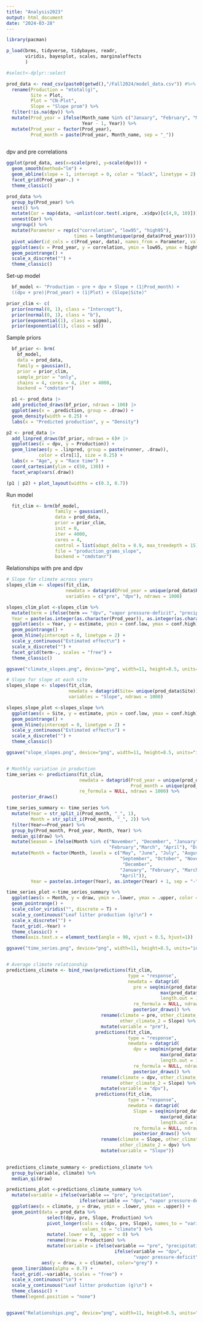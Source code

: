 ```yaml
---
title: "Analysis2023"
output: html_document
date: "2024-03-28"
---
```


```r
library(pacman)

p_load(brms, tidyverse, tidybayes, readr, 
       viridis, bayesplot, scales, marginaleffects
       )

#select<-dplyr::select
```



```r
prod_data <- read_csv(paste0(getwd(),"/Fall2024/model_data.csv")) #%>%
  rename(Production = "mtotal(g)",
         Site = Plot,
         Plot = "CN-Plot",
         Slope = "Slope prom") %>%
  filter(!is.na(dpv)) %>% 
  mutate(Prod_year = ifelse(Month_name %in% c("January", "February", "March", "April"), 
                            Year - 1, Year)) %>%
  mutate(Prod_year = factor(Prod_year),
         Prod_month = paste(Prod_year, Month_name, sep = "_"))  
    

```

dpv and pre correlations

```r

ggplot(prod_data, aes(x=scale(pre), y=scale(dpv))) + 
  geom_smooth(method="lm") + 
  geom_abline(slope = 1, intercept = 0, color = "black", linetype = 2) +
  facet_grid(Prod_year~.) + 
  theme_classic()

prod_data %>% 
  group_by(Prod_year) %>%
  nest() %>%
  mutate(Cor = map(data, ~unlist(cor.test(.x$pre, .x$dpv)[c(4,9, 10)]))) %>%
  unnest(Cor) %>%
  ungroup() %>%
  mutate(Parameter = rep(c("correlation", "low95", "high95"), 
                         times = length(unique(prod_data$Prod_year)))) %>%
  pivot_wider(id_cols = c(Prod_year, data), names_from = Parameter, values_from = Cor) %>%
  ggplot(aes(x = Prod_year, y = correlation, ymin = low95, ymax = high95)) +
  geom_pointrange() +
  scale_x_discrete("") +
  theme_classic()

```


Set-up model 

```r
  bf_model <- "Production ~ pre + dpv + Slope + (1|Prod_month) +
  ((dpv + pre)|Prod_year) + (1|Plot) + (Slope|Site)"

prior_clim <- c(
  prior(normal(0, 1), class = "Intercept"),
  prior(normal(0, 1), class = "b"), 
  prior(exponential(1), class = sigma),
  prior(exponential(1), class = sd))
```

Sample priors

```r

  
  bf_prior <- brm(
    bf_model, 
    data = prod_data,
    family = gaussian(),
    prior = prior_clim,
    sample_prior = "only",
    chains = 4, cores = 4, iter = 4000,
    backend = "cmdstanr")

  p1 <- prod_data |> 
  add_predicted_draws(bf_prior, ndraws = 100) |> 
  ggplot(aes(x = .prediction, group = .draw)) +
  geom_density(width = 0.25) +
  labs(x = "Predicted production", y = "Density") 

p2 <- prod_data |> 
  add_linpred_draws(bf_prior, ndraws = 6)# |> 
  ggplot(aes(x = dpv, y = Production)) +
  geom_line(aes(y = .linpred, group = paste(runner, .draw)),
            color = clrs[1], size = 0.25) +
  labs(x = "Age", y = "Race time") +
  coord_cartesian(ylim = c(50, 130)) +
  facet_wrap(vars(.draw))

(p1 | p2) + plot_layout(widths = c(0.3, 0.7))  
```

Run model

```r
  
  fit_clim <- brm(bf_model,
                  family = gaussian(),
                  data = prod_data,
                  prior = prior_clim,
                  init = 0,  
                  iter = 4000,
                  cores = 4, 
                  control = list(adapt_delta = 0.9, max_treedepth = 15),
                  file = "production_grams_slope",
                  backend = "cmdstanr")

```

Relationships with pre and dpv

```r

# Slope for climate across years
slopes_clim <- slopes(fit_clim, 
                      newdata = datagrid(Prod_year = unique(prod_data$Prod_year)),
                      variables = c("pre", "dpv"), ndraws = 1000)

slopes_clim_plot <-slopes_clim %>%
  mutate(term = ifelse(term == "dpv", "vapor pressure-deficit", "precipitation"),
  Year = paste(as.integer(as.character(Prod_year)), as.integer(as.character(Prod_year)) + 1, sep = "-")) %>%
  ggplot(aes(x = Year, y = estimate, ymin = conf.low, ymax = conf.high)) +
  geom_pointrange() +
  geom_hline(yintercept = 0, linetype = 2) +
  scale_y_continuous("Estimated effect\n") +
  scale_x_discrete("") +
  facet_grid(term~., scales = "free") + 
  theme_classic() 

ggsave("climate_slopes.png", device="png", width=11, height=8.5, units="in", dpi=600)

# Slope for slope at each site
slopes_slope <- slopes(fit_clim, 
                       newdata = datagrid(Site= unique(prod_data$Site)),
                       variables = "Slope", ndraws = 1000)

slopes_slope_plot <-slopes_slope %>%
  ggplot(aes(x = Site, y = estimate, ymin = conf.low, ymax = conf.high)) +
  geom_pointrange() +
  geom_hline(yintercept = 0, linetype = 2) +
  scale_y_continuous("Estimated effect\n") +
  scale_x_discrete("") +
  theme_classic() 

ggsave("slope_slopes.png", device="png", width=11, height=8.5, units="in", dpi=600)


# Monthly variation in production
time_series <- predictions(fit_clim,
                           newdata = datagrid(Prod_year = unique(prod_data$Prod_year),
                                              Prod_month = unique(prod_data$Prod_month)),
                           re_formula = NULL, ndraws = 1000) %>%
  posterior_draws()

time_series_summary <- time_series %>%
  mutate(Year = str_split_i(Prod_month, "_", 1),
         Month = str_split_i(Prod_month, "_", 2)) %>%
  filter(Year==Prod_year) %>%
  group_by(Prod_month, Prod_year, Month, Year) %>%
  median_qi(draw) %>%
  mutate(Season = ifelse(Month %in% c("November", "December", "January", 
                                      "February","March", "April"), "Dry", "Rainy")) %>%
  mutate(Month = factor(Month, levels = c("May", "June", "July", "August", 
                                          "September", "October", "November", 
                                           "December",
                                          "January", "February", "March", 
                                          "April")),
         Year = paste(as.integer(Year), as.integer(Year) + 1, sep = "-"))

time_series_plot <-time_series_summary %>%
  ggplot(aes(x = Month, y = draw, ymin = .lower, ymax = .upper, color = Season)) +
  geom_pointrange() +
  scale_color_viridis("", discrete = T) +
  scale_y_continuous("Leaf litter production (g)\n") +
  scale_x_discrete("") +
  facet_grid(.~Year) +
  theme_classic() +
  theme(axis.text.x = element_text(angle = 90, vjust = 0.5, hjust=1))

ggsave("time_series.png", device="png", width=11, height=8.5, units="in", dpi=600)


# Average climate relationship         
predictions_climate <- bind_rows(predictions(fit_clim, 
                                             type = "response",
                                             newdata = datagrid(
                                               pre = seq(min(prod_data$pre),
                                                         max(prod_data$pre),
                                                         length.out = 100)),
                                               re_formula = NULL, ndraws = 1000) %>%
                                               posterior_draws() %>%
                                   rename(climate = pre, other_climate_1 = dpv, 
                                          other_climate_2 = Slope) %>%
                                   mutate(variable = "pre"),
                                 predictions(fit_clim, 
                                             type = "response",
                                             newdata = datagrid(
                                               dpv = seq(min(prod_data$dpv),
                                                         max(prod_data$dpv),
                                                         length.out = 100)),
                                               re_formula = NULL, ndraws = 1000) %>%
                                               posterior_draws() %>%
                                   rename(climate = dpv, other_climate_1 = pre, 
                                          other_climate_2 = Slope) %>%
                                   mutate(variable = "dpv"),
                                 predictions(fit_clim, 
                                             type = "response",
                                             newdata = datagrid(
                                               Slope = seq(min(prod_data$Slope),
                                                         max(prod_data$Slope),
                                                         length.out = 100)),
                                               re_formula = NULL, ndraws = 1000) %>%
                                               posterior_draws() %>%
                                   rename(climate = Slope, other_climate_1 = pre, 
                                          other_climate_2 = dpv) %>%
                                   mutate(variable = "Slope"))
                                 

predictions_climate_summary <- predictions_climate %>%
  group_by(variable, climate) %>%
  median_qi(draw)

predictions_plot <-predictions_climate_summary %>%
  mutate(variable = ifelse(variable == "pre", "precipitation", 
                           ifelse(variable == "dpv", "vapor pressure-deficit", "slope"))) %>%
  ggplot(aes(x = climate, y = draw, ymin = .lower, ymax = .upper)) +
  geom_point(data = prod_data %>%
               select(dpv, pre, Slope, Production) %>%
               pivot_longer(cols = c(dpv, pre, Slope), names_to = "variable", 
                            values_to = "climate") %>%
               mutate(.lower = 0, .upper = 0) %>%
               rename(draw = Production) %>%
               mutate(variable = ifelse(variable == "pre", "precipitation",
                                        ifelse(variable == "dpv", 
                                               "vapor pressure-deficit", "slope"))), 
             aes(y = draw, x = climate), color="grey") +
  geom_lineribbon(alpha = 0.7) +
  facet_grid(.~variable, scales = "free") +
  scale_x_continuous("\n") +
  scale_y_continuous("Leaf litter production (g)\n") +
  theme_classic() +
  theme(legend.position = "none")


ggsave("Relationships.png", device="png", width=11, height=8.5, units="in", dpi=600)


```